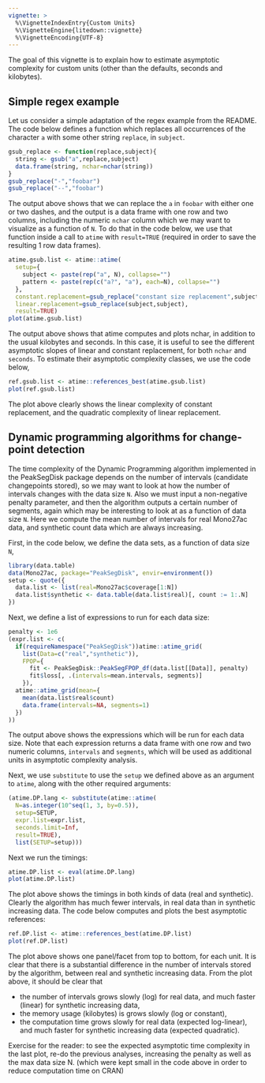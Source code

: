 ```yaml
---
vignette: >
  %\VignetteIndexEntry{Custom Units}
  %\VignetteEngine{litedown::vignette}
  %\VignetteEncoding{UTF-8}
---
```


The goal of this vignette is to explain how to estimate asymptotic
complexity for custom units (other than the defaults, seconds and
kilobytes).

## Simple regex example

Let us consider a simple adaptation of the regex example from the
README.  The code below defines a function which replaces all
occurrences of the character `a` with some other string `replace`, in
`subject`.

```r
gsub_replace <- function(replace,subject){
  string <- gsub("a",replace,subject)
  data.frame(string, nchar=nchar(string))
}
gsub_replace("-","foobar")
gsub_replace("--","foobar")
```

The output above shows that we can replace the `a` in `foobar` with
either one or two dashes, and the output is a data frame with one row
and two columns, including the numeric `nchar` column which we may
want to visualize as a function of `N`. To do that in the code below,
we use that function inside a call to `atime` with `result=TRUE`
(required in order to save the resulting 1 row data frames).

```r
atime.gsub.list <- atime::atime(
  setup={
    subject <- paste(rep("a", N), collapse="")
    pattern <- paste(rep(c("a?", "a"), each=N), collapse="")
  },
  constant.replacement=gsub_replace("constant size replacement",subject),
  linear.replacement=gsub_replace(subject,subject),
  result=TRUE)
plot(atime.gsub.list)
```

The output above shows that atime computes and plots nchar, in
addition to the usual kilobytes and seconds. In this case, it is
useful to see the different asymptotic slopes of linear and constant
replacement, for both `nchar` and `seconds`. To estimate their
asymptotic complexity classes, we use the code below,

```r
ref.gsub.list <- atime::references_best(atime.gsub.list)
plot(ref.gsub.list)
```

The plot above clearly shows the linear complexity of constant
replacement, and the quadratic complexity of linear replacement.

## Dynamic programming algorithms for change-point detection

The time complexity of the Dynamic Programming algorithm implemented
in the PeakSegDisk package depends on the number of intervals
(candidate changepoints stored), so we may want to look at how the
number of intervals changes with the data size `N`. Also we must input a
non-negative penalty parameter, and then the algorithm outputs a
certain number of segments, again which may be interesting to look at
as a function of data size `N`. Here we compute the mean number of
intervals for real Mono27ac data, and synthetic count data which are
always increasing.

First, in the code below, we define the data sets, as a function of
data size `N`,

```r
library(data.table)
data(Mono27ac, package="PeakSegDisk", envir=environment())
setup <- quote({
  data.list <- list(real=Mono27ac$coverage[1:N])
  data.list$synthetic <- data.table(data.list$real)[, count := 1:.N]
})
```

Next, we define a list of expressions to run for each data size:

```r
penalty <- 1e6
(expr.list <- c(
  if(requireNamespace("PeakSegDisk"))atime::atime_grid(
    list(Data=c("real","synthetic")),
    FPOP={
      fit <- PeakSegDisk::PeakSegFPOP_df(data.list[[Data]], penalty)
      fit$loss[, .(intervals=mean.intervals, segments)]
    }),
  atime::atime_grid(mean={
    mean(data.list$real$count)
    data.frame(intervals=NA, segments=1)
  })
))
```

The output above shows the expressions which will be run for each data
size. Note that each expression returns a data frame with one row and
two numeric columns, `intervals` and `segments`, which will be
used as additional units in asymptotic complexity analysis.

Next, we use `substitute` to use the `setup` we defined above as
an argument to `atime`, along with the other required arguments:

```r
(atime.DP.lang <- substitute(atime::atime(
  N=as.integer(10^seq(1, 3, by=0.5)),
  setup=SETUP,
  expr.list=expr.list,
  seconds.limit=Inf,
  result=TRUE),
  list(SETUP=setup)))
```

Next we run the timings:

```r
atime.DP.list <- eval(atime.DP.lang)
plot(atime.DP.list)
```

The plot above shows the timings in both kinds of data (real and
synthetic). Clearly the algorithm has much fewer intervals, in real
data than in synthetic increasing data. The code below computes and
plots the best asymptotic references:

```r
ref.DP.list <- atime::references_best(atime.DP.list)
plot(ref.DP.list)
```

The plot above
shows one panel/facet from top to bottom, for each unit. It is clear
that there is a substantial difference in the number of intervals
stored by the algorithm, between real and synthetic increasing
data. From the plot above, it should be clear that 

* the number of intervals grows slowly (log) for real data, and much
  faster (linear) for synthetic increasing data,
* the memory usage (kilobytes) is grows slowly (log or constant), 
* the computation time grows slowly for real data (expected
  log-linear), and much faster for synthetic increasing data (expected quadratic).

Exercise for the reader: to see the expected asymptotic time
complexity in the last plot, re-do the previous analyses, increasing
the penalty as well as the max data size N. (which were kept small in
the code above in order to reduce computation time on CRAN)


